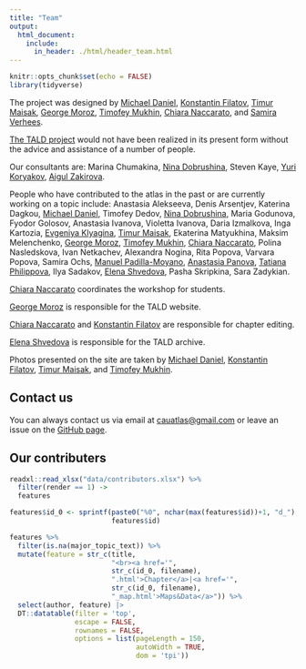 ```yaml
---
title: "Team"
output:
  html_document:
    include:
      in_header: ./html/header_team.html
---
```


```r
knitr::opts_chunk$set(echo = FALSE)
library(tidyverse)
```

The project was designed by [Michael Daniel](https://orcid.org/0000-0002-2091-5713), [Konstantin Filatov](https://orcid.org/0000-0002-0706-9161), [Timur Maisak](https://orcid.org/0000-0001-6794-0978), [George Moroz](https://orcid.org/0000-0003-1990-6083), [Timofey Mukhin](https://orcid.org/0000-0002-4637-0627), [Chiara Naccarato](https://orcid.org/0000-0003-0017-6316), and [Samira Verhees](https://orcid.org/0000-0002-3479-7420).

[The TALD project](https://ilcl.hse.ru/en/projects/) would not have been realized in its present form without the advice and assistance of a number of people.

Our consultants are: Marina Chumakina, [Nina Dobrushina](https://orcid.org/0000-0002-4559-4274), Steven Kaye, [Yuri Koryakov](https://orcid.org/0000-0003-3962-3312), [Aigul Zakirova](https://orcid.org/0000-0003-4780-2732).

People who have contributed to the atlas in the past or are currently working on a topic include: Anastasia Alekseeva, Denis Arsentjev, Katerina Dagkou, [Michael Daniel](https://orcid.org/0000-0002-2091-5713), Timofey Dedov, [Nina Dobrushina](https://orcid.org/0000-0002-4559-4274), Maria Godunova, Fyodor Golosov, Anastasia Ivanova, Violetta Ivanova, Daria Izmalkova, Inga Kartozia, [Evgeniya Klyagina](https://orcid.org/0000-0003-4720-8039), [Timur Maisak](https://orcid.org/0000-0001-6794-0978), Ekaterina Matyukhina, Maksim Melenchenko, [George Moroz](https://orcid.org/0000-0003-1990-6083), [Timofey Mukhin](https://orcid.org/0000-0002-4637-0627), [Chiara Naccarato](https://orcid.org/0000-0003-0017-6316), Polina Nasledskova, Ivan Netkachev, Alexandra Nogina, Rita Popova, Varvara Popova, Samira Ochs, [Manuel Padilla-Moyano](https://orcid.org/0000-0002-2051-2885), [Anastasia Panova](https://orcid.org/0000-0003-0793-671X), [Tatiana Philippova](https://orcid.org/0000-0002-9594-0833), Ilya Sadakov, [Elena Shvedova](https://orcid.org/0000-0002-1823-1582), Pasha Skripkina, Sara Zadykian.

[Chiara Naccarato](https://orcid.org/0000-0003-0017-6316) coordinates the workshop for students.

[George Moroz](https://orcid.org/0000-0003-1990-6083) is responsible for the TALD website.

[Chiara Naccarato](https://orcid.org/0000-0003-0017-6316) and [Konstantin Filatov](https://orcid.org/0000-0002-0706-9161) are responsible for chapter editing.

[Elena Shvedova](https://orcid.org/0000-0002-1823-1582) is responsible for the TALD archive.

Photos presented on the site are taken by [Michael Daniel](https://orcid.org/0000-0002-2091-5713), [Konstantin Filatov](https://orcid.org/0000-0002-0706-9161), [Timur Maisak](https://orcid.org/0000-0001-6794-0978), and [Timofey Mukhin](https://orcid.org/0000-0002-4637-0627).

## Contact us

You can always contact us via email at <cauatlas@gmail.com> or leave an issue on the [GitHub page](https://github.com/LingConLab/TALD).

## Our contributers

```r
readxl::read_xlsx("data/contributors.xlsx") %>% 
  filter(render == 1) ->
  features

features$id_0 <- sprintf(paste0("%0", nchar(max(features$id))+1, "d_"), 
                         features$id)

features %>% 
  filter(is.na(major_topic_text)) %>% 
  mutate(feature = str_c(title, 
                         "<br><a href='",
                         str_c(id_0, filename),
                         ".html'>Chapter</a>|<a href='",
                         str_c(id_0, filename),
                         "_map.html'>Maps&Data</a>")) %>% 
  select(author, feature) |> 
  DT::datatable(filter = 'top', 
                escape = FALSE,
                rownames = FALSE,
                options = list(pageLength = 150, 
                               autoWidth = TRUE,
                               dom = 'tpi'))
```

